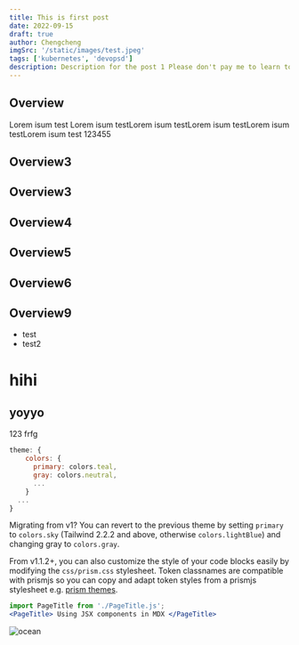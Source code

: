 ```yaml
---
title: This is first post
date: 2022-09-15
draft: true
author: Chengcheng
imgSrc: '/static/images/test.jpeg'
tags: ['kubernetes', 'devopsd']
description: Description for the post 1 Please don't pay me to learn to be a good painter
---
```


<TOCInline toc={props.toc} exclude="Overview" toHeading={2} />

## Overview

Lorem isum test Lorem isum testLorem isum testLorem isum testLorem isum testLorem isum test 123455

## Overview3

## Overview3

## Overview4

## Overview5

## Overview6

## Overview9
- test
- test2

# hihi
## yoyyo
123
frfg

```js:tailwind.config.js {1,3-4} showLineNumbers
theme: {
    colors: {
      primary: colors.teal,
      gray: colors.neutral,
      ...
    }
  ...
}
```

Migrating from v1? You can revert to the previous theme by setting `primary` to `colors.sky` (Tailwind 2.2.2 and above, otherwise `colors.lightBlue`) and changing gray to `colors.gray`.

From v1.1.2+, you can also customize the style of your code blocks easily by modifying the `css/prism.css` stylesheet. Token classnames are compatible with prismjs
so you can copy and adapt token styles from a prismjs stylesheet e.g. [prism themes](https://github.com/PrismJS/prism-themes).


```jsx
import PageTitle from './PageTitle.js';
<PageTitle> Using JSX components in MDX </PageTitle>
```

![ocean](/static/images/ocean.jpeg)